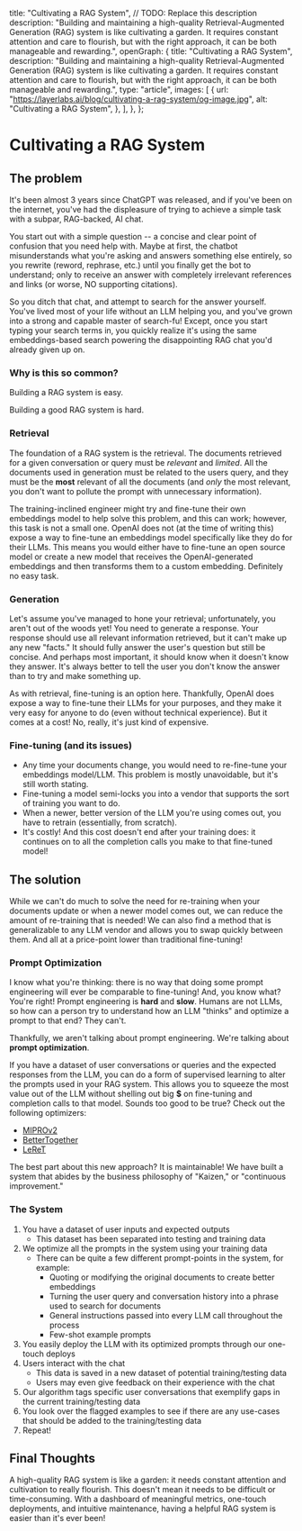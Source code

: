   title: "Cultivating a RAG System",
  // TODO: Replace this description
  description:
    "Building and maintaining a high-quality Retrieval-Augmented Generation (RAG) system is like cultivating a garden. It requires constant attention and care to flourish, but with the right approach, it can be both manageable and rewarding.",
  openGraph: {
    title: "Cultivating a RAG System",
    description:
      "Building and maintaining a high-quality Retrieval-Augmented Generation (RAG) system is like cultivating a garden. It requires constant attention and care to flourish, but with the right approach, it can be both manageable and rewarding.",
    type: "article",
    images: [
      {
        url: "https://layerlabs.ai/blog/cultivating-a-rag-system/og-image.jpg",
        alt: "Cultivating a RAG System",
      },
    ],
  },
};

# Cultivating a RAG System

## The problem

It's been almost 3 years since ChatGPT was released, and if you've been on the internet, you've had the displeasure of trying to achieve a simple task with a subpar, RAG-backed, AI chat.

You start out with a simple question -- a concise and clear point of confusion that you need help with. Maybe at first, the chatbot misunderstands what you're asking and answers something else entirely, so you rewrite (reword, rephrase, etc.) until you finally get the bot to understand; only to receive an answer with completely irrelevant references and links (or worse, NO supporting citations).

So you ditch that chat, and attempt to search for the answer yourself. You've lived most of your life without an LLM helping you, and you've grown into a strong and capable master of search-fu! Except, once you start typing your search terms in, you quickly realize it's using the same embeddings-based search powering the disappointing RAG chat you'd already given up on.

### Why is this so common?

Building a RAG system is easy.

Building a good RAG system is hard.

### Retrieval

The foundation of a RAG system is the retrieval. The documents retrieved for a given conversation or query must be _relevant_ and _limited_. All the documents used in generation must be related to the users query, and they must be the **most** relevant of all the documents (and _only_ the most relevant, you don't want to pollute the prompt with unnecessary information).

The training-inclined engineer might try and fine-tune their own embeddings model to help solve this problem, and this can work; however, this task is not a small one. OpenAI does not (at the time of writing this) expose a way to fine-tune an embeddings model specifically like they do for their LLMs. This means you would either have to fine-tune an open source model or create a new model that receives the OpenAI-generated embeddings and then transforms them to a custom embedding. Definitely no easy task.

### Generation

Let's assume you've managed to hone your retrieval; unfortunately, you aren't out of the woods yet! You need to generate a response. Your response should use all relevant information retrieved, but it can't make up any new "facts." It should fully answer the user's question but still be concise. And perhaps most important, it should know when it doesn't know they answer. It's always better to tell the user you don't know the answer than to try and make something up.

As with retrieval, fine-tuning is an option here. Thankfully, OpenAI does expose a way to fine-tune their LLMs for your purposes, and they make it very easy for anyone to do (even without technical experience). But it comes at a cost! No, really, it's just kind of expensive.

### Fine-tuning (and its issues)

- Any time your documents change, you would need to re-fine-tune your embeddings model/LLM. This problem is mostly unavoidable, but it's still worth stating.
- Fine-tuning a model semi-locks you into a vendor that supports the sort of training you want to do.
- When a newer, better version of the LLM you're using comes out, you have to retrain (essentially, from scratch).
- It's costly! And this cost doesn't end after your training does: it continues on to all the completion calls you make to that fine-tuned model!

## The solution

While we can't do much to solve the need for re-training when your documents update or when a newer model comes out, we can reduce the amount of re-training that is needed! We can also find a method that is generalizable to any LLM vendor and allows you to swap quickly between them. And all at a price-point lower than traditional fine-tuning!

### Prompt Optimization

I know what you're thinking: there is no way that doing some prompt engineering will ever be comparable to fine-tuning! And, you know what? You're right! Prompt engineering is **hard** and **slow**. Humans are not LLMs, so how can a person try to understand how an LLM "thinks" and optimize a prompt to that end? They can't.

Thankfully, we aren't talking about prompt engineering. We're talking about **prompt optimization**.

If you have a dataset of user conversations or queries and the expected responses from the LLM, you can do a form of supervised learning to alter the prompts used in your RAG system. This allows you to squeeze the most value out of the LLM without shelling out big **$** on fine-tuning and completion calls to that model. Sounds too good to be true? Check out the following optimizers:

- [MIPROv2](https://arxiv.org/abs/2406.11695)
- [BetterTogether](https://arxiv.org/abs/2407.10930)
- [LeReT](https://arxiv.org/abs/2410.23214)

The best part about this new approach? It is maintainable! We have built a system that abides by the business philosophy of "Kaizen," or "continuous improvement."

### The System

1. You have a dataset of user inputs and expected outputs
   - This dataset has been separated into testing and training data
2. We optimize all the prompts in the system using your training data
   - There can be quite a few different prompt-points in the system, for example:
     - Quoting or modifying the original documents to create better embeddings
     - Turning the user query and conversation history into a phrase used to search for documents
     - General instructions passed into every LLM call throughout the process
     - Few-shot example prompts
3. You easily deploy the LLM with its optimized prompts through our one-touch deploys
4. Users interact with the chat
   - This data is saved in a new dataset of potential training/testing data
   - Users may even give feedback on their experience with the chat
5. Our algorithm tags specific user conversations that exemplify gaps in the current training/testing data
6. You look over the flagged examples to see if there are any use-cases that should be added to the training/testing data
7. Repeat!

## Final Thoughts

A high-quality RAG system is like a garden: it needs constant attention and cultivation to really flourish. This doesn't mean it needs to be difficult or time-consuming. With a dashboard of meaningful metrics, one-touch deployments, and intuitive maintenance, having a helpful RAG system is easier than it's ever been!
